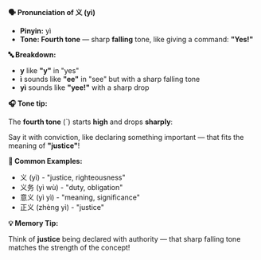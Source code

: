 **🗣️ Pronunciation of 义 (yì)**

- **Pinyin:** yì
- **Tone: Fourth tone** — sharp **falling** tone, like giving a command: **"Yes!"**

**🔤 Breakdown:**

- **y** like **"y"** in "yes"
- **ì** sounds like **"ee"** in "see" but with a sharp falling tone
- **yì** sounds like **"yee!"** with a sharp drop

**🎧 Tone tip:**

The **fourth tone** (ˋ) starts **high** and drops **sharply**:

Say it with conviction, like declaring something important — that fits the meaning of **"justice"**!

**📝 Common Examples:**

- 义 (yì) - "justice, righteousness"
- 义务 (yì wù) - "duty, obligation"
- 意义 (yì yì) - "meaning, significance"
- 正义 (zhèng yì) - "justice"

**💡 Memory Tip:**

Think of **justice** being declared with authority — that sharp falling tone matches the strength of
the concept!
